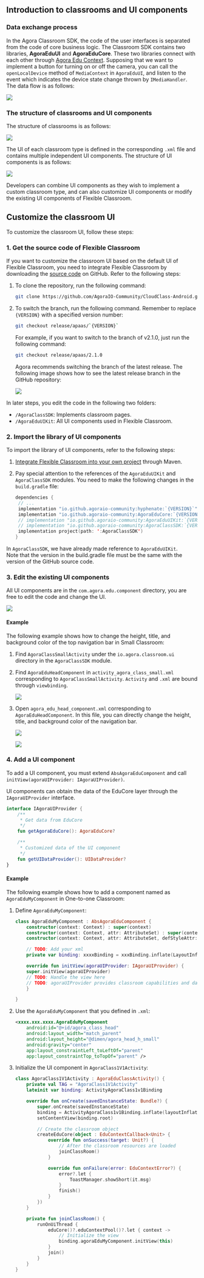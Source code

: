 
## Introduction to classrooms and UI components

### Data exchange process

In the Agora Classroom SDK, the code of the user interfaces is separated from the code of core business logic. The Classroom SDK contains two libraries, **AgoraEduUI** and **AgoraEduCore**. These two libraries connect with each other through [Agora Edu Context](/en/agora-class/API%20Reference/edu_context_kotlin/API/edu_context_api_overview.html). Supposing that we want to implement a button for turning on or off the camera, you can call the `openLocalDevice` method of `MediaContext` in `AgoraEduUI`, and listen to the event which indicates the device state change thrown by `IMediaHandler`. The data flow is as follows:

![](https://web-cdn.agora.io/docs-files/1651746402754)

### The structure of classrooms and UI components

The structure of classrooms is as follows:

![](https://web-cdn.agora.io/docs-files/1651746955542)

The UI of each classroom type is defined in the corresponding `.xml` file and contains multiple independent UI components. The structure of UI components is as follows:

![](https://web-cdn.agora.io/docs-files/1651749419432)

Developers can combine UI components as they wish to implement a custom classroom type, and can also customize UI components or modify the existing UI components of Flexible Classroom.

## Customize the classroom UI

To customize the classroom UI, follow these steps:

### 1. Get the source code of Flexible Classroom

If you want to customize the classroom UI based on the default UI of Flexible Classroom, you need to integrate Flexible Classroom by downloading the [source code](https://github.com/AgoraIO-Community/CloudClass-Android) on GitHub. Refer to the following steps:

1. To clone the repository, run the following command:

   ```bash
   git clone https://github.com/AgoraIO-Community/CloudClass-Android.git
   ```

2. To switch the branch, run the following command. Remember to replace `{VERSION}` with a specified version number:

   ```bash
   git checkout release/apaas/`{VERSION}`
   ```

   For example, if you want to switch to the branch of v2.1.0, just run the following command:

   ```bash
   git checkout release/apaas/2.1.0
   ```

   Agora recommends switching the branch of the latest release. The following image shows how to see the latest release branch in the GitHub repository:

   ![](https://web-cdn.agora.io/docs-files/1648636502733)

In later steps, you edit the code in the following two folders:

- `/AgoraClassSDK`: Implements classroom pages.
- `/AgoraEduUIKit`: All UI components used in Flexible Classroom.

### 2. Import the library of UI components

To import the library of UI components, refer to the following steps:

1. [Integrate Flexible Classroom into your own project](/en/agora-class/agora_class_integrate_android) through Maven.

2. Pay special attention to the references of the `AgoraEduUIKit` and `AgoraClassSDK` modules. You need to make the following changes in the `build.gradle` file:

   ```kotlin
   dependencies {
    // ...
    implementation "io.github.agoraio-community:hyphenate:`{VERSION}`"
    implementation "io.github.agoraio-community:AgoraEduCore:`{VERSION}`"
    // implementation "io.github.agoraio-community:AgoraEduUIKit:`{VERSION}`"
    // implementation "io.github.agoraio-community:AgoraClassSDK:`{VERSION}`"
    implementation project(path: ':AgoraClassSDK')
   }
   ```

<div class="alert info">In <code>AgoraClassSDK</code>, we have already made reference to <code>AgoraEduUIKit</code>.</div>

<div class="alert note">Note that the version in the build.gradle file must be the same with the version of the GitHub source code.</div>

### 3. Edit the existing UI components

All UI components are in the `com.agora.edu.component` directory, you are free to edit the code and change the UI.

<img src="https://web-cdn.agora.io/docs-files/1650365793677" />

#### Example

The following example shows how to change the height, title, and background color of the top navigation bar in Small Classroom:

1. Find `AgoraClassSmallActivity` under the `io.agora.classroom.ui` directory in the `AgoraClassSDK` module.

2. Find `AgoraEduHeadComponent` in `activity_agora_class_small.xml` corresponding to `AgoraClassSmallActivity`. `Activity` and `.xml` are bound through `viewbinding`.

   ![](https://web-cdn.agora.io/docs-files/1651749152493)

3. Open `agora_edu_head_component.xml` corresponding to `AgoraEduHeadComponent`. In this file, you can directly change the height, title, and background color of the navigation bar.

   ![](https://web-cdn.agora.io/docs-files/1650438755866)

   ![](https://web-cdn.agora.io/docs-files/1651749267518)

### 4. Add a UI component

To add a UI component, you must extend `AbsAgoraEduComponent` and call ` initView(agoraUIProvider: IAgoraUIProvider)`.

UI components can obtain the data of the EduCore layer through the ` IAgoraUIProvider` interface.

```kotlin
interface IAgoraUIProvider {
    /**
     * Get data from EduCore
     */
    fun getAgoraEduCore(): AgoraEduCore?

    /**
     * Customized data of the UI component
     */
    fun getUIDataProvider(): UIDataProvider?
}
```

#### Example

The following example shows how to add a component named as `AgoraEduMyComponent` in One-to-one Classroom:

1. Define `AgoraEduMyComponent`:

   ```kotlin
   class AgoraEduMyComponent : AbsAgoraEduComponent {
       constructor(context: Context) : super(context)
       constructor(context: Context, attr: AttributeSet) : super(context, attr)
       constructor(context: Context, attr: AttributeSet, defStyleAttr: Int) : super(context, attr, defStyleAttr)

       // TODO: Add your xml
       private var binding: xxxxBinding = xxxBinding.inflate(LayoutInflater.from(context), this, true)

       override fun initView(agoraUIProvider: IAgoraUIProvider) {
       super.initView(agoraUIProvider)
       // TODO: Handle the view here
       // TODO: agoraUIProvider provides classroom capabilities and data required by View. You can define it on your own
       }

   }
   ```

2. Use the `AgoraEduMyComponent` that you defined in `.xml`:

   ```xml
   <xxxx.xxx.xxxx.AgoraEduMyComponent
       android:id="@+id/agora_class_head"
       android:layout_width="match_parent"
       android:layout_height="@dimen/agora_head_h_small"
       android:gravity="center"
       app:layout_constraintLeft_toLeftOf="parent"
       app:layout_constraintTop_toTopOf="parent" />
   ```

3. Initialize the UI component in `AgoraClass1V1Activity`:

   ```kotlin
   class AgoraClass1V1Activity : AgoraEduClassActivity() {
       private val TAG = "AgoraClass1V1Activity"
       lateinit var binding: ActivityAgoraClass1v1Binding
   
       override fun onCreate(savedInstanceState: Bundle?) {
           super.onCreate(savedInstanceState)
           binding = ActivityAgoraClass1v1Binding.inflate(layoutInflater)
           setContentView(binding.root)
   
           // Create the classroom object
           createEduCore(object : EduContextCallback<Unit> {
               override fun onSuccess(target: Unit?) {
                   // After the classroom resources are loaded
                   joinClassRoom()
               }
   
               override fun onFailure(error: EduContextError?) {
                   error?.let {
                       ToastManager.showShort(it.msg)
                   }
                   finish()
               }
           })
       }
   
       private fun joinClassRoom() {
           runOnUiThread {
               eduCore()?.eduContextPool()?.let { context ->
                   // Initialize the view
                   binding.agoraEduMyComponent.initView(this)
               }
               join()
           }
       }
   }
   ```

